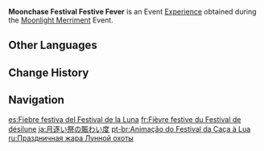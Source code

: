{{About|experience for the [[Moonlight Merriment]] Event|the [[Lantern Rite]] Event|Festive Fever (Lantern Rite)}}
{{Item Infobox
|id           = 000131
|image        = Item Moonchase Festival Festive Fever.png
|type         = Experience
|group        = Event Items
|event        = Moonlight Merriment
|quality      = 3
|description  = 
|source1      = Obtained by completing missions during the [[Moonlight Merriment]] Event.
}}
'''Moonchase Festival Festive Fever''' is an Event [[Experience]] obtained during the [[Moonlight Merriment]] Event.

==Other Languages==
{{Other Languages
|en      = Moonchase Festival Festive Fever
|zhs     = 逐月节节庆热度
|zhs_rm  = Zhúyuè-jié Jiéqìng Rèdù
|zht     = 逐月節節慶熱度
|zht_rm  = Zhúyuè-jié Jiéqìng Rèdù
|zh_tl   = Moonchase Festival Fever
|ja      = 月逐い祭の賑わい度
|ja_rm   = Tsuki'oi-sai no Nigiwai-do
|ja_tl   = Moonchase Festival Activity Level
|ko      = 축월절 축제 열기
|ko_rm   = Chukwol-jeol Chukje Yeolgi
|ko_tl   = Moon-Chasing Festival Fever
|es      = Fiebre festiva del Festival de la Luna
|es_tl   = Festive Fever of the Moon Festival
|fr      = Fièvre festive du Festival de désilune
|fr_tl   = {{Lex|Moonchase Festival|fr}} Festive Fever
|ru      = Праздничная жара Лунной охоты
|ru_tl   = {{Lex|Moonchase|ru}} Festive Fever
|th      = ความสนุกของเทศกาล Moonchase
|th_rm   = Khwamsanuk khong Thetsakan Moonchase
|th_tl   = Fun of the Moonchase Festival
|vi      = Độ Náo Nhiệt Lễ Hội của Lễ Trục Nguyệt
|vi_tl   = 
|de      = Festlichkeit des Vollmondtanzes
|de_tl   = Festiveness of the Full Moon Dance
|id      = Moonchase Festival Festive Fever
|pt      = Animação do Festival da Caça à Lua
|pt_tl   = 
}}

==Change History==
{{Change History|2.1}}

==Navigation==
{{EXP Navbox|EXP Types}}

[[es:Fiebre festiva del Festival de la Luna]]
[[fr:Fièvre festive du Festival de désilune]]
[[ja:月逐い祭の賑わい度]]
[[pt-br:Animação do Festival da Caça à Lua]]
[[ru:Праздничная жара Лунной охоты]]